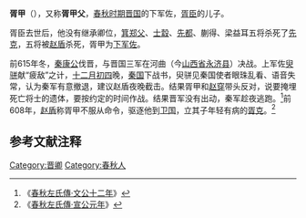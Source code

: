 {{模板:Infobox 先秦人物
|名称=胥甲
|姓=
|氏=[[胥氏|胥]]
|名=甲
|字=
|别名=
|别字=
|谥号=
|时代=春秋
|国家=[[晋国|晋]] 
|身份=下军佐
|出生=
|逝世=
|父=[[胥臣|胥臣]]
|子女=[[胥克|胥克]]
}}
'''胥甲'''（{{bd|？||？||catIdx=X胥}}），又称'''胥甲父'''，[[春秋时期|春秋时期]][[晋国|晋国]]的下军佐，[[胥臣|胥臣]]的儿子。

胥臣去世后，他没有继承卿位，[[箕郑父|箕郑父]]、[[士縠|士縠]]、[[先都|先都]]、蒯得、梁益耳五将杀死了[[先克|先克]]，五将被[[赵盾|赵盾]]杀死，胥甲为[[下军佐|下军佐]]。

前615年冬，[[秦康公|秦康公]]伐晋，与晋国三军在河曲（今[[山西省|山西省]][[永济县|永济县]]）决战。上军佐[[臾骈|臾骈]]献“疲敌”之计，[[十二月初四|十二月初四]]晚，[[秦国|秦国]]下战书，臾骈见秦国使者眼珠乱看、语音失常，认为秦军有意撤退，建议赵盾夜晚截击。结果胥甲和[[赵穿|赵穿]]带头反对，说要掩埋死亡将士的遗体，要按约定的时间作战。结果晋军没有出动，秦军趁夜逃跑。<ref>《[[s:春秋左氏傳/文公|春秋左氏傳·文公十二年]]》</ref>前608年，[[赵盾|赵盾]]称胥甲不服从命令，驱逐他到[[卫国|卫国]]，立其子年轻有病的[[胥克|胥克]]。<ref>《[[s:春秋左氏傳/宣公|春秋左氏傳·宣公元年]]》</ref>

==参考文献注释==
{{Reflist}}
[[Category:晋卿|Category:晋卿]]
[[Category:春秋人|Category:春秋人]]
